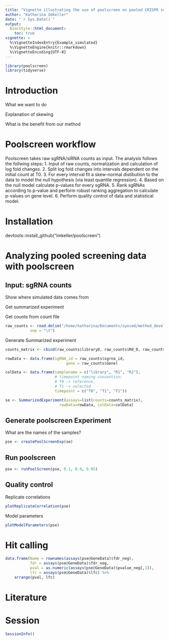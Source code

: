 ```yaml
---
title: "Vignette illustrating the use of poolscreen on pooled CRISPR screen data"
author: "Katharina Imkeller"
date: "`r Sys.Date()`"
output:
  BiocStyle::html_document:
    toc: true
vignette: >
  %\VignetteIndexEntry{Example_simulated}
  %\VignetteEngine{knitr::rmarkdown}
  %\VignetteEncoding{UTF-8}
---
```


```r
library(poolscreen)
library(tidyverse)
```

# Introduction

What we want to do

Explanation of skewing

What is the benefit from our method

# Poolscreen workflow

Poolscreen takes raw sgRNA/siRNA counts as input. 
The analysis follows the follwing steps:
1. Input of raw counts, normalization and calculation of log fold changes.
2. Split log fold changes into intervals dependent on the initial count at T0.
3. For every interval fit a skew-normal distibution to the data to
model the null hypothesis (via least quantile regression).
4. Based on the null model calculate p-values for every sgRNA.
5. Rank sgRNAs according to p-value and perform robust ranking aggregation to 
calculate p-values on gene level.
6. Perform quality control of data and statistical model.

# Installation

devtools::install_github("imkeller/poolscreen")

# Analyzing pooled screening data with poolscreen

## Input: sgRNA counts

Show where simulated data comes from

Get summarized experiment

Get counts from count file
```r
raw_counts <- read.delim("/home/katharina/Documents/synced/method_development/r_package/poolscreen/inst/extdata/simulated_counts.txt",
           sep = "\t")
```

Generate Summarized experiment

```r
counts_matrix <- cbind(raw_counts$library0, raw_counts$R0_0, raw_counts$R1_0)

rowData <- data.frame(sgRNA_id = raw_counts$sgrna_id,
                           gene = raw_counts$Gene)

colData <- data.frame(samplename = c("library", "R1", "R2"),
                      # timepoint naming convention: 
                      # T0 -> reference, 
                      # T1 -> selected
                      timepoint = c("T0", "T1", "T1"))

se <- SummarizedExperiment(assays=list(counts=counts_matrix),
                        rowData=rowData, colData=colData)
```

## Generate poolscreen Experiment

What are the names of the samples?

```r
pse <- createPoolScreenExp(se)
```

## Run poolscreen

```r
pse <- runPoolScreen(pse, 0.1, 0.9, 0.05)

```

## Quality control

Replicate correlations
```r
plotReplicateCorrelation(pse)
```

Model parameters

```r
plotModelParameters(pse) 
```

# Hit calling

```r
data.frame(Name = rownames(assays(pse@GeneData)$fdr_neg),
           fdr = assays(pse@GeneData)$fdr_neg, 
           pval = as.numeric(assays(pse@GeneData)$pvalue_neg[,1]),
           lfc = assays(pse@GeneData)$lfc) %>%
    arrange(pval, lfc)

```

# Literature


# Session

```r
SessionInfo()
```
